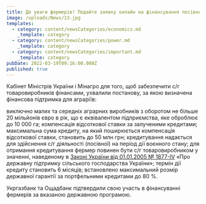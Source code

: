 ```yaml
---
title: До уваги фермерів! Подайте заявку онлайн на фінансування посівної!
image: /uploads/News/13.jpg
templates:
  - category: content/newsCategories/economics.md
    _template: category
  - category: content/newsCategories/power.md
    _template: category
  - category: content/newsCategories/important.md
    _template: category
pubDate: 2022-03-19T09:16:00.000Z
published: true
---
```


Кабінет Міністрів України і Мінагро для того, щоб забезпечити с/г 
товаровиробників фінансами, ухвалили постанову, за якою визначена 
фінансова підтримка для аграріїв:

виключно малих та середніх аграрних виробників з оборотом не більше 20 
мільйонів євро в рік, що є еквівалентом підприємства, яке оброблює до 10
 000 га;
компенсація відсоткової 
ставки за залученими кредитами; максимальна сума кредиту, на який 
поширюється компенсація відсоткової ставки, становить до 50 млн грн;
кредитування надається для здійснення с/г діяльності (посівної) на період дії воєнного стану;
для отримання кредитування фермер повинен бути с/г товаровиробником у значенні, наведеному в [Законі України від 01.01.2005 № 1877-IV](https://zakon.rada.gov.ua/laws/show/1877-15#Text) «Про державну підтримку сільського господарства України»;
термін дії кредиту становить 6 місяців; встановлено максимальний розмір державної гарантії за портфельними кредитами до 80 %.

Укргазбанк та Ощадбанк підтвердили свою участь в фінансуванні фермерів за вказаною державною програмою.
